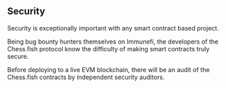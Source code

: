 ## Security

Security is exceptionally important with any smart contract based project. 


Being bug bounty hunters themselves on Immunefi, the developers of the Chess.fish protocol know the difficulty of making smart contracts truly secure. 

Before deploying to a live EVM blockchain, there will be an audit of the Chess.fish contracts by independent security auditors. 